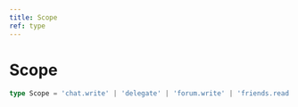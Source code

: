```yaml
---
title: Scope
ref: type
---
```


# Scope

```ts
type Scope = 'chat.write' | 'delegate' | 'forum.write' | 'friends.read' | 'identify' | 'public';
```
